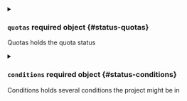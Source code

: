 


<details className="config-field" data-expandable="true">
<summary>

### `quotas` <span className="config-field-required" data-required="false">required</span> <span className="config-field-type">object</span> <span className="config-field-default"></span> <span className="config-field-enum"></span> {#status-quotas}

Quotas holds the quota status

</summary>

<PartialQuotasreference />


</details>



<details className="config-field" data-expandable="true">
<summary>

### `conditions` <span className="config-field-required" data-required="false">required</span> <span className="config-field-type">object</span> <span className="config-field-default"></span> <span className="config-field-enum"></span> {#status-conditions}

Conditions holds several conditions the project might be in

</summary>

<PartialConditionsreference />


</details>
